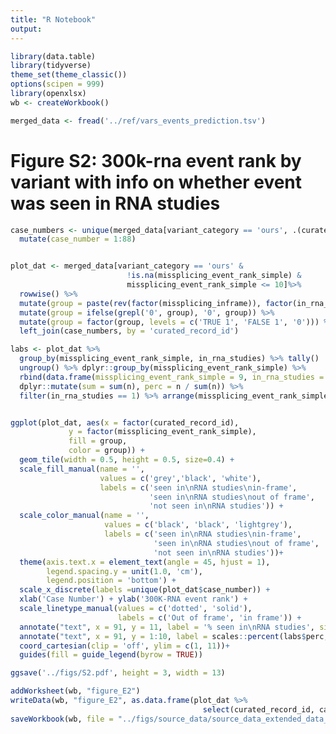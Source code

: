 ```yaml
---
title: "R Notebook"
output: 
---
```




```r
library(data.table)
library(tidyverse)
theme_set(theme_classic())
options(scipen = 999)
library(openxlsx)
wb <- createWorkbook()
```


```r
merged_data <- fread('../ref/vars_events_prediction.tsv')
```

# Figure S2: 300k-rna event rank by variant with info on whether event was seen in RNA studies

```r

case_numbers <- unique(merged_data[variant_category == 'ours', .(curated_record_id)]) %>%
  mutate(case_number = 1:88)


plot_dat <- merged_data[variant_category == 'ours' & 
                          !is.na(missplicing_event_rank_simple) & 
                          missplicing_event_rank_simple <= 10]%>%
  rowwise() %>%
  mutate(group = paste(rev(factor(missplicing_inframe)), factor(in_rna_studies))) %>%
  mutate(group = ifelse(grepl('0', group), '0', group)) %>%
  mutate(group = factor(group, levels = c('TRUE 1', 'FALSE 1', '0'))) %>%
  left_join(case_numbers, by = 'curated_record_id')

labs <- plot_dat %>%
  group_by(missplicing_event_rank_simple, in_rna_studies) %>% tally()  %>%
  ungroup() %>% dplyr::group_by(missplicing_event_rank_simple) %>%
  rbind(data.frame(missplicing_event_rank_simple = 9, in_rna_studies = 1, n = 0)) %>%
  dplyr::mutate(sum = sum(n), perc = n / sum(n)) %>%
  filter(in_rna_studies == 1) %>% arrange(missplicing_event_rank_simple)


ggplot(plot_dat, aes(x = factor(curated_record_id), 
             y = factor(missplicing_event_rank_simple), 
             fill = group,
             color = group)) + 
  geom_tile(width = 0.5, height = 0.5, size=0.4) + 
  scale_fill_manual(name = '',
                    values = c('grey','black', 'white'), 
                    labels = c('seen in\nRNA studies\nin-frame',
                               'seen in\nRNA studies\nout of frame',
                               'not seen in\nRNA studies')) +
  scale_color_manual(name = '',
                     values = c('black', 'black', 'lightgrey'), 
                     labels = c('seen in\nRNA studies\nin-frame',
                                'seen in\nRNA studies\nout of frame',
                                'not seen in\nRNA studies'))+
  theme(axis.text.x = element_text(angle = 45, hjust = 1),
        legend.spacing.y = unit(1.0, 'cm'),
        legend.position = 'bottom') +
  scale_x_discrete(labels =unique(plot_dat$case_number)) +
  xlab('Case Number') + ylab('300K-RNA event rank') +
  scale_linetype_manual(values = c('dotted', 'solid'),
                        labels = c('Out of frame', 'in frame')) +
  annotate("text", x = 91, y = 11, label = '% seen in\nRNA studies', size = 3)+
  annotate("text", x = 91, y = 1:10, label = scales::percent(labs$perc, accuracy = 1), size = 2)  +
  coord_cartesian(clip = 'off', ylim = c(1, 11))+
  guides(fill = guide_legend(byrow = TRUE))

ggsave('../figs/S2.pdf', height = 3, width = 13)
```

```r
addWorksheet(wb, "figure_E2")
writeData(wb, "figure_E2", as.data.frame(plot_dat %>% 
                                           select(curated_record_id, case_number, missplicing_event_rank_simple, in_rna_studies,missplicing_inframe, group)), startRow = 1, startCol = 1)
saveWorkbook(wb, file = "../figs/source_data/source_data_extended_data_fig_2.xlsx", overwrite = TRUE)
```

